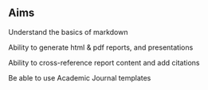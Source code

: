 ::: callout-tip
## Aims

Understand the basics of markdown

Ability to generate html & pdf reports, and presentations

Ability to cross-reference report content and add citations

Be able to use Academic Journal templates
:::
